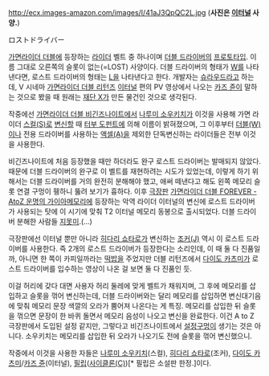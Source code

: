 http://ecx.images-amazon.com/images/I/41aJ3QpQC2L.jpg
('''사진은 [[이터널(가면라이더 더블)|이터널]] 사양.''')

ロストドライバー

[[가면라이더 더블]]에 등장하는 [[라이더]] 벨트 중 하나이며 [[더블 드라이버]]의 [[프로토타입]]. 이름 그대로 오른쪽의 슬롯이 없는(=LOST) 사양이다. 더블 드라이버의 형태가 [[W]]를 나타낸다면, 로스트 드라이버의 형태는 [[L]]을 나타낸다고 한다. 개발자는 [[슈라우드]]라고 하는데, V 시네마 [[가면라이더 더블 리턴즈]] [[이터널(가면라이더 더블)|이터널]] 편의 PV 영상에서 나오는 [[카즈 쥰]]이 말하는 것으로 봤을 때 원래는 [[재단 X]]가 만든 물건인 것으로 생각된다.

작중에선 [[가면라이더 더블 비긴즈나이트]]에서 [[나루미 소우키치]]가 이것을 사용해 가면 라이더 [[스컬(가면라이더 더블)|스컬(S)]]로 [[변신]]할 때 [[소노자키 사에코|터부 도펀트]]에 의해 이름이 밝혀졌으며, 그 이후부터 [[더블(가면라이더 더블)|더블(W)]]이나 전용 드라이버를 사용하는 [[액셀(가면라이더 더블)|액셀(A)]]을 제외한 단독변신하는 라이더들은 전부 이것을 사용한다.

비긴즈나이트에 처음 등장했을 때만 하더라도 완구 로스트 드라이버는 발매되지 않았다. 때문에 더블 드라이버의 완구로 이 벨트를 재현하려는 시도가 있었는데, 이렇게 하기 위해서는 더블 드라이버를 거의 완전히 분해해야 했고, 애써 떼낸다고 해도 왼쪽 메모리 슬롯 연결 구멍이 휑하니 뚫려 보기가 흉하다. 이후 [[극장판]] [[가면라이더 더블 FOREVER - AtoZ 운명의 가이아메모리]]에 등장하는 악역 라이더 이터널의 변신에 로스트 드라이버가 사용되는 탓에 이 시기에 맞춰 T2 이터널 메모리 동봉으로 출시되었다. 더블 드라이버 분해한 사람들 [[지못미]].(…)

극장판에선 이터널 뿐만 아니라 [[히다리 쇼타로]]가 변신하는 [[조커(가면라이더 더블)|조커(J)]] 역시 이 로스트 드라이버를 사용한다. 즉 2개의 로스트 드라이버가 등장한다는 소리인데, 이 때 둘 다 진품일까, 아니면 한 쪽이 카피일까라는 [[떡밥]]을 주었지만 더블 리턴즈에서 [[다이도 카츠미]]가 로스트 드라이버를 입수하는 영상이 나온 걸 보면 둘 다 진품인 듯.

이걸 허리에 갖다 대면 사용자 허리 둘레에 맞게 벨트가 채워지며, 그 후에 메모리를 삽입하고 슬롯을 꺾어 변신하는데, 더블 드라이버와는 달리 메모리를 삽입하면 변신대기음에 맞춰 메모리 문장 색깔의 오라가 뿜어져 나온다는 게 특징. 메모리를 삽입한 뒤 슬롯을 꺾으면 문장이 한 바퀴 돌면서 메모리 음성이 나오고 변신을 완료한다. 이건 A to Z 극장판에서 도입된 설정 같지만, 그렇다고 비긴즈나이트에서 [[설정오류|설정구멍]]이 생기는 것은 아니다. 소우키치는 메모리를 삽입한 뒤 오라가 나오기도 전에 슬롯을 꺾어 변신했으니. 

작중에서 이것을 사용한 자들은 [[나루미 소우키치]](스컬), [[히다리 쇼타로]](조커), [[다이도 카츠미]]/[[카즈 쥰]](이터널), [[필립(가면라이더 더블)|필립]]([[사이클론#s-5|사이클론(C)]])[* 필립은 소설판 한정.]이다.
